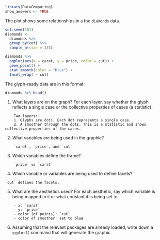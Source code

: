 ```r
library(DataComputing)
show_answers <- TRUE
```

The plot shows some relationships in a the `diamonds` data.

```r
set.seed(101)
diamonds <- 
  diamonds %>% 
  group_by(cut) %>%
  sample_n(size = 135)
```

```r
diamonds %>% 
  ggplot(aes(x = carat, y = price, color = cut)) + 
  geom_point() +
  stat_smooth(color = "blue") + 
  facet_wrap( ~ cut)

```

The glyph-ready data are in this format:

```r
diamonds %>% head()
```

1. What layers are on the graph? For each layer, say whether the glyph reflects a single case or the collective properties of cases (a statistic).
```block
    Two layers:
    1. Glyphs are dots. Each dot represents a single case.
    2. A smoother through the dots. This is a statistic and shows collective properties of the cases.
```
2. What variables are being used in the graphic?
```block
    `caret`, `price`, and `cut`
```
3. Which variables define the frame?
```block
    `price` vs `carat`
```
4. Which variable or variables are being used to define facets?
```block
`cut` defines the facets.
```
5. What are the aesthetics used? For each aesthetic, say which variable is being mapped to it or what constant it is being set to.
```block
    - x: `carat`
    - y: `price`
    - color (of points): `cut`
    - color of smoother: set to blue
```
6. Assuming that the relevant packages are already loaded, write down a `ggplot()` command that will generate the graphic.
```r
```
